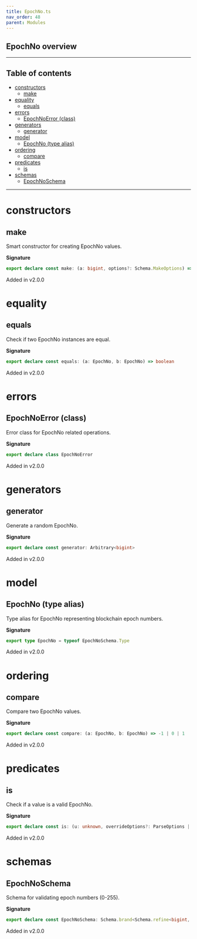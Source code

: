 ```yaml
---
title: EpochNo.ts
nav_order: 48
parent: Modules
---
```


## EpochNo overview

---

<h2 className="text-delta">Table of contents</h2>

- [constructors](#constructors)
  - [make](#make)
- [equality](#equality)
  - [equals](#equals)
- [errors](#errors)
  - [EpochNoError (class)](#epochnoerror-class)
- [generators](#generators)
  - [generator](#generator)
- [model](#model)
  - [EpochNo (type alias)](#epochno-type-alias)
- [ordering](#ordering)
  - [compare](#compare)
- [predicates](#predicates)
  - [is](#is)
- [schemas](#schemas)
  - [EpochNoSchema](#epochnoschema)

---

# constructors

## make

Smart constructor for creating EpochNo values.

**Signature**

```ts
export declare const make: (a: bigint, options?: Schema.MakeOptions) => bigint & Brand<"EpochNo">
```

Added in v2.0.0

# equality

## equals

Check if two EpochNo instances are equal.

**Signature**

```ts
export declare const equals: (a: EpochNo, b: EpochNo) => boolean
```

Added in v2.0.0

# errors

## EpochNoError (class)

Error class for EpochNo related operations.

**Signature**

```ts
export declare class EpochNoError
```

Added in v2.0.0

# generators

## generator

Generate a random EpochNo.

**Signature**

```ts
export declare const generator: Arbitrary<bigint>
```

Added in v2.0.0

# model

## EpochNo (type alias)

Type alias for EpochNo representing blockchain epoch numbers.

**Signature**

```ts
export type EpochNo = typeof EpochNoSchema.Type
```

Added in v2.0.0

# ordering

## compare

Compare two EpochNo values.

**Signature**

```ts
export declare const compare: (a: EpochNo, b: EpochNo) => -1 | 0 | 1
```

Added in v2.0.0

# predicates

## is

Check if a value is a valid EpochNo.

**Signature**

```ts
export declare const is: (u: unknown, overrideOptions?: ParseOptions | number) => u is bigint & Brand<"EpochNo">
```

Added in v2.0.0

# schemas

## EpochNoSchema

Schema for validating epoch numbers (0-255).

**Signature**

```ts
export declare const EpochNoSchema: Schema.brand<Schema.refine<bigint, typeof Schema.BigIntFromSelf>, "EpochNo">
```

Added in v2.0.0
